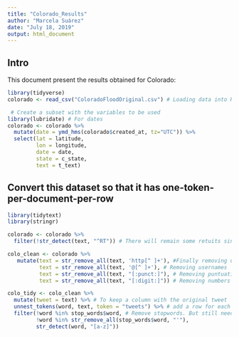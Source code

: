 ```yaml
---
title: "Colorado_Results"
author: "Marcela Suárez"
date: "July 18, 2019"
output: html_document
---
```


## Intro

This document present the results obtained for Colorado:

```r

library(tidyverse) 
colorado <- read_csv("ColoradoFloodOriginal.csv") # Loading data into R

 # Create a subset with the variables to be used
library(lubridate) # For dates
colorado <- colorado %>% 
  mutate(date = ymd_hms(colorado$created_at, tz="UTC")) %>% 
  select(lat = latitude, 
         lon = longitude, 
         date = date, 
         state = c_state,
         text = t_text)
```


## Convert this dataset so that it has one-token-per-document-per-row

```r

library(tidytext)
library(stringr)

colorado <- colorado %>% 
  filter(!str_detect(text, "^RT")) # There will remain some retuits since those will be commented retweets (actually adding some info)
```

```r

colo_clean <- colorado %>% 
   mutate(text = str_remove_all(text, 'http[^ ]+'), #Finally removing urls in a nice way
          text = str_remove_all(text, '@[^ ]+'), # Removing usernames
          text = str_remove_all(text, "[:punct:]"), # Removing puntuation
          text = str_remove_all(text, "[:digit:]")) # Removing numbers
```

```r

colo_tidy <- colo_clean %>% 
  mutate(tweet = text) %>% # To keep a column with the original tweet
  unnest_tokens(word, text, token = "tweets") %>% # add a row for each token (word) and repeat the other information
  filter(!word %in% stop_words$word, # Remove stopwords. But still need to look further into this
         !word %in% str_remove_all(stop_words$word, "'"),
         str_detect(word, "[a-z]"))

```
```r

```


